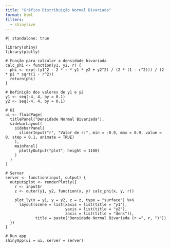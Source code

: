```yaml
---
title: "Gráfico Distribuição Normal Bivariada"
format: html
filters:
  - shinylive
---
```


```shinylive-r
#| standalone: true

library(shiny)
library(plotly)

# Função para calcular a densidade bivariada
calc_phi <- function(y1, y2, r) {
  phi <- exp(-(y1^2 - 2 * r * y1 * y2 + y2^2) / (2 * (1 - r^2))) / (2 * pi * sqrt(1 - r^2))
  return(phi)
}

# Definição dos valores de y1 e y2
y1 <- seq(-4, 4, by = 0.1)
y2 <- seq(-4, 4, by = 0.1)

# UI
ui <- fluidPage(
  titlePanel("Densidade Normal Bivariada"),
  sidebarLayout(
    sidebarPanel(
      sliderInput("r", "Valor de r:", min = -0.9, max = 0.9, value = 0, step = 0.1, animate = TRUE)
    ),
    mainPanel(
      plotlyOutput("plot", height = 1100)
    )
  )
)

# Server
server <- function(input, output) {
  output$plot <- renderPlotly({
    r <- input$r
    z <- outer(y1, y2, function(x, y) calc_phi(x, y, r))
    
    plot_ly(x = y1, y = y2, z = z, type = "surface") %>%
      layout(scene = list(xaxis = list(title = "y1"), 
                          yaxis = list(title = "y2"),
                          zaxis = list(title = "dens")),
             title = paste("Densidade Normal Bivariada (r =", r, ")"))
  })
}

# Run app
shinyApp(ui = ui, server = server)
```
